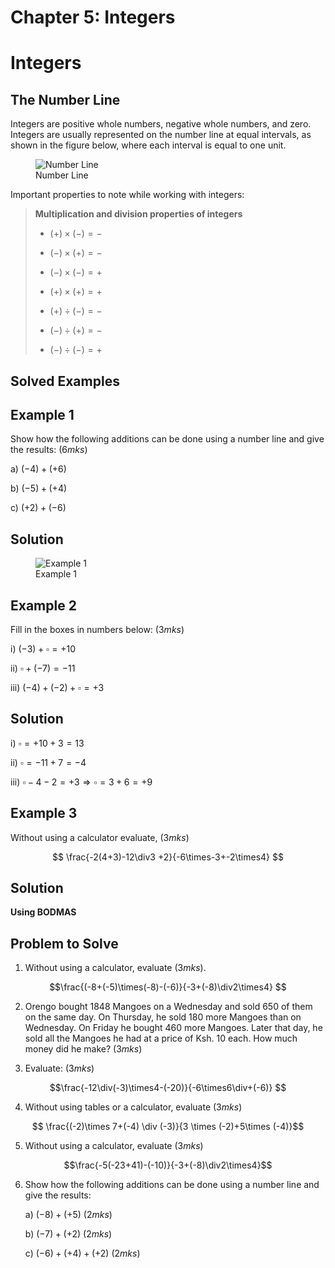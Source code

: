 # Chapter 5: Integers

# Integers {.unnumbered}

## The Number Line

Integers are positive whole numbers, negative whole numbers, and zero. Integers are usually represented on the number line at equal intervals, as shown in the figure below, where each interval is equal to one unit.

![Number Line](images/Number_Line.png){#fig-numberline}

Important properties to note while working with integers:

> **Multiplication and division properties of integers**
>
> -   $(+)\times(-) = -$
>
> -   $(-) \times (+) = -$
>
> -   $(-) \times (-) = +$
>
> -   $(+) \times(+) = +$
>
> -   $(+)\div(-) = -$
>
> -   $(-)\div(+) = -$
>
> -   $(-)\div(-) = +$

## Solved Examples

::: {.callout-note collapse="false"}
## Example 1

Show how the following additions can be done using a number line and give the results: $(6mks)$

a\) $(-4)+(+6)$

b\) $(-5)+(+4)$

c\) $(+2)+(-6)$
:::

::: {.callout-caution collapse="true"}
## Solution

![Example 1](images/Number_Line_ex1.png)
:::

::: {.callout-note collapse="false"}
## Example 2

Fill in the boxes in numbers below:\hspace{10cm} $(3mks)$

i\) $(-3)+\square=+10$

ii\) $\square +(-7)=-11$

iii\) $(-4)+(-2)+\square =+3$
:::

::: {.callout-caution collapse="true"}
## Solution

i\) $\square=+10+3=13$

ii\) $\square=-11+7=-4$

iii\) $\square-4-2=+3 \Rightarrow \square=3+6=+9$
:::

::: {.callout-note collapse="\"false"}
# Example 3

Without using a calculator evaluate, \hspace{10cm} $(3mks)$

$$ 
\frac{-2(4+3)-12\div3 +2}{-6\times-3+-2\times4}
$$
:::

::: {.callout-caution collapse="true"}
# Solution

**Using BODMAS**

```{=tex}
\begin{split}
 Numerator &=2(4+3)-12\div3+2\\
&=14-4+2\\
&=12\\
Denominator&=-6\times-3+ -2\times4 \\
&=18+-8\\
&=10\\
\therefore
&=\frac{12}{10}=\frac{6}{5}=1 \frac{1}{5}\\
\end {split}
```
:::

::: {.callout-note collapse="false"}
# Problem to Solve

1.  Without using a calculator, evaluate \hspace{9.65cm} $(3mks)$.

$$\frac{(-8+(-5)\times(-8)-(-6)}{-3+(-8)\div2\times4} $$

2.  Orengo bought 1848 Mangoes on a Wednesday and sold 650 of them on the same day. On Thursday, he sold 180 more Mangoes than on Wednesday. On Friday he bought 460 more Mangoes. Later that day, he sold all the Mangoes he had at a price of Ksh. 10 each. How much money did he make? \hspace{12cm} $(3mks)$

3.  Evaluate: \hspace{10.3cm} $(3mks)$

$$\frac{-12\div(-3)\times4-(-20)}{-6\times6\div+(-6)} $$

4.  Without using tables or a calculator, evaluate \hspace{6.85cm} $(3mks)$

$$ \frac{(-2)\times 7+(-4) \div (-3)}{3 \times (-2)+5\times (-4)}$$

5.  Without using a calculator, evaluate \hspace{10.7cm} $(3mks)$\

$$\frac{-5(-23+41)-(-10)}{-3+(-8)\div2\times4}$$

6.  Show how the following additions can be done using a number line and give the results:

    a\) $(-8)+(+5)$ \hspace{12cm} $(2mks)$

    b\) $(-7)+(+2)$ \hspace{12cm} $(2mks)$

    c\) $(-6)+(+4)+(+2)$ \hspace{10.95cm} $(2mks)$
:::
